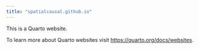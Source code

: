 ```yaml
---
title: "spatialcausal.github.io"
---
```


This is a Quarto website.

To learn more about Quarto websites visit <https://quarto.org/docs/websites>.
